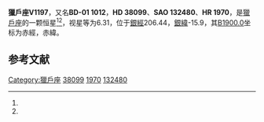 {{Starbox begin
| name = 獵戶座V1197
}}
{{Starbox observe
| epoch = [[J2000.0|J2000.0]]
| constell = [[獵戶座|獵戶座]]<ref name=SIMBAD>{{cite web
 | url=http://simbad.u-strasbg.fr/simbad/sim-id?Ident=HR+1970
 | title =Pulsating variable Star
 | publisher=Centre de Données astronomiques de Strasbourg
 | work=SIMBAD
 | accessdate=2012-07-13}}</ref><ref name=DATA>{{cite web
 | url=http://vizier.u-strasbg.fr/viz-bin/VizieR-5?-out.add=.&-source=5050&-corr=PK=HR&-out.max=9999&HR=1970
 | title=VizieR Detailed Page
 | accessdate=2012-07-13
 | archive-date=2016-03-05
 | archive-url=https://web.archive.org/web/20160305011628/http://vizier.u-strasbg.fr/viz-bin/VizieR-5?-out.add=.&-source=5050&-corr=PK=HR&-out.max=9999&HR=1970
 | dead-url=no
 }}</ref>
| 星官 = 
| ra = {{RA|5|43|9.3}}<ref name=SIMBAD /><ref name=DATA />
| dec = {{DEC|-1|36|47}}<ref name=SIMBAD /><ref name=DATA />
| appmag_v = 6.31<ref name=SIMBAD /><ref name=DATA />
}}
{{Starbox character
| class = K4III<ref name=SIMBAD /><ref name=DATA />
| b-v = 1.47<ref name=SIMBAD /><ref name=DATA />
| u-b = 1.77<ref name=SIMBAD /><ref name=DATA />
| r-i = <ref name=SIMBAD /><ref name=DATA />
| variable = 
}}
{{Starbox astrometry
| radial_v = 1.77
| prop_mo_ra = 30
| parallax = 
| p_error = 
}}
{{Starbox catalog
| names =BD-01 1012，[[SAO星表|SAO]] 132480，[[HD星表|HD]] 38099，[[HR星表|HR]] 1970}}
{{Starbox reference |Simbad=HR+1970}}
{{Starbox end}}

'''獵戶座V1197'''，又名'''BD-01 1012'''，'''HD 38099'''、'''SAO 132480'''、'''HR 1970'''，是[[獵戶座|獵戶座]]的一颗恒星<ref name=SIMBAD /><ref name=DATA />，视星等为6.31，位于[[銀道座標系|銀經]]206.44，[[銀道座標系|銀緯]]-15.9，其[[B1900.0|B1900.0]]坐标为赤經{{RA|5|38|5.7}}，赤緯{{DEC|-1|-15.9|34}}。

== 参考文献 ==
{{reflist}}

{{star-stub}}

{{獵戶座恒星}}
[[Category:獵戶座|Category:獵戶座]]
[[Category:HD和HDE天體|38099]]
[[Category:HR天體|1970]]
[[Category:SAO天體|132480]]
